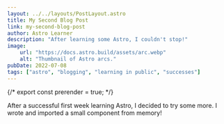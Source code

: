 ```yaml
---
layout: ../../layouts/PostLayout.astro
title: My Second Blog Post
link: my-second-blog-post
author: Astro Learner
description: "After learning some Astro, I couldn't stop!"
image:
    url: "https://docs.astro.build/assets/arc.webp"
    alt: "Thumbnail of Astro arcs."
pubDate: 2022-07-08
tags: ["astro", "blogging", "learning in public", "successes"]
---
```

{/* export const prerender = true; */}

After a successful first week learning Astro, I decided to try some more. I wrote and imported a small component from memory!